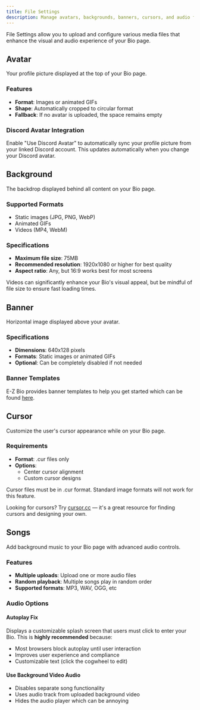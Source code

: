 ```yaml
---
title: File Settings
description: Manage avatars, backgrounds, banners, cursors, and audio files for your Bio
---
```


File Settings allow you to upload and configure various media files that enhance the visual and audio experience of your Bio page.

## Avatar

Your profile picture displayed at the top of your Bio page.

### Features

- **Format**: Images or animated GIFs
- **Shape**: Automatically cropped to circular format
- **Fallback**: If no avatar is uploaded, the space remains empty

### Discord Avatar Integration

Enable "Use Discord Avatar" to automatically sync your profile picture from your linked Discord account. This updates automatically when you change your Discord avatar.

## Background

The backdrop displayed behind all content on your Bio page.

### Supported Formats

- Static images (JPG, PNG, WebP)
- Animated GIFs
- Videos (MP4, WebM)

### Specifications

- **Maximum file size**: 75MB
- **Recommended resolution**: 1920x1080 or higher for best quality
- **Aspect ratio**: Any, but 16:9 works best for most screens

<Callout type="info">
  Videos can significantly enhance your Bio's visual appeal, but be mindful of
  file size to ensure fast loading times.
</Callout>

## Banner

Horizontal image displayed above your avatar.

### Specifications

- **Dimensions**: 640x128 pixels
- **Formats**: Static images or animated GIFs
- **Optional**: Can be completely disabled if not needed

### Banner Templates

E-Z Bio provides banner templates to help you get started which can be found [here](https://r2.keircn.com/banner_example.png).

## Cursor

Customize the user's cursor appearance while on your Bio page.

### Requirements

- **Format**: .cur files only
- **Options**:
  - Center cursor alignment
  - Custom cursor designs

<Callout type="warn">
  Cursor files must be in .cur format. Standard image formats will not work for
  this feature.
</Callout>

Looking for cursors? Try [cursor.cc](https://www.cursor.cc) — it's a great resource for finding cursors and designing your own.

## Songs

Add background music to your Bio page with advanced audio controls.

### Features

- **Multiple uploads**: Upload one or more audio files
- **Random playback**: Multiple songs play in random order
- **Supported formats**: MP3, WAV, OGG, etc

### Audio Options

#### Autoplay Fix

Displays a customizable splash screen that users must click to enter your Bio. This is **highly recommended** because:

- Most browsers block autoplay until user interaction
- Improves user experience and compliance
- Customizable text (click the cogwheel to edit)

#### Use Background Video Audio

- Disables separate song functionality
- Uses audio track from uploaded background video
- Hides the audio player which can be annoying
